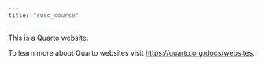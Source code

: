 ```yaml
---
title: "suso_course"
---
```


This is a Quarto website.

To learn more about Quarto websites visit <https://quarto.org/docs/websites>.
